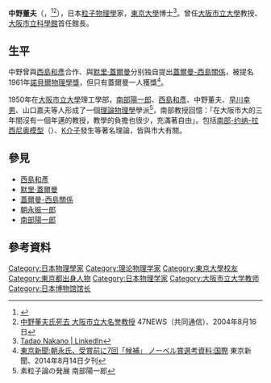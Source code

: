 {{Infobox scientist
| name              = 中野董夫<br><small>中野 董夫（なかの ただお）</small>
| image             =  <!-- only free-content images are allowed for depicting living people - see [[WP:NONFREE|WP:NONFREE]] -->
| image_size        = 
| alt               = 
| caption           = 
| birth_date        = 1926年
| birth_place       = [[大日本帝國|大日本帝國]][[東京府|東京府]]
| death_date        = 2004年8月15日
| death_place       = [[日本|日本]][[大阪府|大阪府]][[高槻市|高槻市]]
| residence         = 
| citizenship       = 
| nationality       = {{JPN}}
| fields            = [[理論物理學|理論物理學]]、[[粒子物理學|粒子物理學]]
| workplaces        = [[大阪市立大學|大阪市立大學]]<br>[[大阪市立科學館|大阪市立科學館]]
| alma_mater        = [[東京大學|東京大學]]
| doctoral_advisor  = 
| academic_advisors = [[File:Nobel_prize_medal.svg|20px]][[朝永振一郎|朝永振一郎]]<br>[[File:Nobel_prize_medal.svg|20px]][[南部陽一郎|南部陽一郎]]
| doctoral_students = 
| notable_students  = 
| known_for         = [[蓋爾曼-西島關係|蓋爾曼-西島關係]]
| author_abbrev_bot = 
| author_abbrev_zoo = 
| influences        = 
| influenced        = 
| awards            = 
| signature_alt     = 
| footnotes         = 
| spouse            = 
}}
{{Japanese|japanese=中野 董夫|kana=なかの ただお|romaji=Nakano Tadao}}

'''中野董夫'''（{{jpn|j=中野 董夫|hg=なかの ただお|rm=Nakano Tadao|f=}}，{{bd|1926年||2004年|8月15日|}}<ref>{{Cite web |url=http://webcatplus.nii.ac.jp/webcatplus/details/creator/52490.html |title=Webcat Plus |accessdate=2015-08-26 |archive-date=2019-05-13 |archive-url=https://web.archive.org/web/20190513003437/http://webcatplus.nii.ac.jp/webcatplus/details/creator/52490.html |dead-url=no }}</ref><ref name="47news">[http://www.47news.jp/CN/200408/CN2004081601003218.html 中野董夫氏死去 大阪市立大名誉教授] {{Wayback|url=http://www.47news.jp/CN/200408/CN2004081601003218.html |date=20140819085046 }} 47NEWS（共同通信）、2004年8月16日</ref>），日本[[粒子物理學|粒子物理學]]家，[[東京大學|東京大學]]博士<ref>[https://www.linkedin.com/pub/tadao-nakano/70/8b7/625 Tadao Nakano | LinkedIn]</ref>。曾任[[大阪市立大學|大阪市立大學]]教授、[[大阪市立科學館|大阪市立科學館]]首任館長。

==生平==
中野曾與[[西島和彥|西島和彥]]合作、與[[默里·蓋爾曼|默里·蓋爾曼]]分别独自提出[[蓋爾曼-西島關係|蓋爾曼-西島關係]]，被提名1961年[[諾貝爾物理學獎|諾貝爾物理學獎]]，但只有蓋爾曼一人獲獎<ref>[http://www.tokyo-np.co.jp/article/world/news/CK2014081402000252.html 東京新聞:朝永氏、受賞前に7回「候補」 ノーベル賞選考資料:国際] {{Wayback|url=http://www.tokyo-np.co.jp/article/world/news/CK2014081402000252.html |date=20140819082610 }} 東京新聞、2014年8月14日夕刊</ref>。

1950年在[[大阪市立大學|大阪市立大學]]理工學部，[[南部陽一郎|南部陽一郎]]、[[西島和彥|西島和彥]]、中野董夫、[[早川幸男|早川幸男]]、山口嘉夫等人形成了一個[[理論物理學|理論物理學]]學派<ref>素粒子論の発展 南部陽一郎</ref>，南部教授回憶：「在大阪市大的三年間沒有一個年邁的教授，教學的負擔也很少，充滿著自由」。包括[[南部-约纳-拉西尼奥模型|南部-约纳-拉西尼奥模型]]（{{link-en|Nambu-Jona-Lasinio model|Nambu-Jona-Lasinio model}}）、[[K介子|K介子]]發生等著名理論，皆與市大有關。

== 參見 ==
* [[西島和彥|西島和彥]]
* [[默里·蓋爾曼|默里·蓋爾曼]]
* [[蓋爾曼-西島關係|蓋爾曼-西島關係]]
* [[朝永振一郎|朝永振一郎]]
* [[南部陽一郎|南部陽一郎]]

== 參考資料 ==
<references/>

{{DEFAULTSORT:Nakano Tadao}}
[[Category:日本物理學家|Category:日本物理學家]]
[[Category:理论物理学家|Category:理论物理学家]]
[[Category:東京大學校友|Category:東京大學校友]]
[[Category:東京都出身人物|Category:東京都出身人物]]
[[Category:日本物理学家|Category:日本物理学家]]
[[Category:大阪市立大学教师|Category:大阪市立大学教师]]
[[Category:日本博物馆馆长|Category:日本博物馆馆长]]